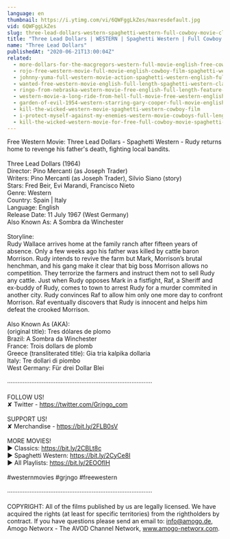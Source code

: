 ```yaml
---
language: en
thumbnail: https://i.ytimg.com/vi/6QWFggLkZes/maxresdefault.jpg
vid: 6QWFggLkZes
slug: three-lead-dollars-western-spaghetti-western-full-cowboy-movie-classic-film-wild-west
title: "Three Lead Dollars | WESTERN | Spaghetti Western | Full Cowboy Movie | Classic Film | Wild West"
name: "Three Lead Dollars"
publishedAt: "2020-06-21T13:00:04Z"
related:
  - more-dollars-for-the-macgregors-western-full-movie-english-free-cowboy-film
  - rojo-free-western-movie-full-movie-english-cowboy-film-spaghetti-western
  - johnny-yuma-full-western-movie-action-spaghetti-western-english-full-movie
  - wanted-free-western-movie-english-full-length-spaghetti-western-classic-feature-film
  - ringo-from-nebraska-western-movie-free-english-full-length-feature-film-spaghetti-western
  - western-movie-a-long-ride-from-hell-full-movie-free-western-english
  - garden-of-evil-1954-western-starring-gary-cooper-full-movie-english-full-free-western-movies
  - kill-the-wicked-western-movie-spaghetti-western-cowboy-film
  - i-protect-myself-against-my-enemies-western-movie-cowboys-full-length-wild-west
  - kill-the-wicked-western-movie-for-free-full-cowboy-movie-spaghetti-western-english
---
```


Free Western Movie: Three Lead Dollars - Spaghetti Western - Rudy returns home to revenge his father's death, fighting local bandits. <br />
<br />
Three Lead Dollars (1964)<br />
Director: Pino Mercanti (as Joseph Trader)<br />
Writers: Pino Mercanti (as Joseph Trader), Silvio Siano (story) <br />
Stars: Fred Beir, Evi Marandi, Francisco Nieto <br />
Genre: Western <br />
Country: Spain | Italy<br />
Language: English<br />
Release Date: 11 July 1967 (West Germany) <br />
Also Known As: A Sombra da Winchester <br />
<br />
Storyline:<br />
Rudy Wallace arrives home at the family ranch after fifteen years of absence. Only a few weeks ago his father was killed by cattle baron Morrison. Rudy intends to revive the farm but Mark, Morrison’s brutal henchman, and his gang make it clear that big boss Morrison allows no competition. They terrorize the farmers and instruct them not to sell Rudy any cattle. Just when Rudy opposes Mark in a fistfight, Raf, a Sheriff and ex-buddy of Rudy, comes to town to arrest Rudy for a murder commited in another city. Rudy convinces Raf to allow him only one more day to confront Morrison. Raf eventually discovers that Rudy is innocent and helps him defeat the crooked Morrison. <br />
<br />
Also Known As (AKA):<br />
(original title): Tres dólares de plomo<br />
Brazil: A Sombra da Winchester<br />
France: Trois dollars de plomb<br />
Greece (transliterated title): Gia tria kalpika dollaria<br />
Italy: Tre dollari di piombo<br />
West Germany: Für drei Dollar Blei<br />
<br />
····················································································<br />
<br />
FOLLOW US!<br />
✘ Twitter - https://twitter.com/Grjngo_com<br />
<br />
SUPPORT US!<br />
✘ Merchandise - https://bit.ly/2FLB0sV<br />
<br />
MORE MOVIES! <br />
► Classics: https://bit.ly/2CBLt8c <br />
► Spaghetti Western: https://bit.ly/2CyCe8I <br />
► All Playlists: https://bit.ly/2EOOfIH <br />
<br />
#westernmovies #grjngo #freewestern<br />
<br />
····················································································<br />
<br />
COPYRIGHT: All of the films published by us are legally licensed. We have acquired the rights (at least for specific territories) from the rightholders by contract. If you have questions please send an email to: info@amogo.de, Amogo Networx - The AVOD Channel Network, www.amogo-networx.com.